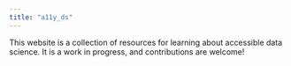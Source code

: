 ```yaml
---
title: "a11y_ds"
---
```


This website is a collection of resources for learning about accessible data science. It is a work in progress, and contributions are welcome!
